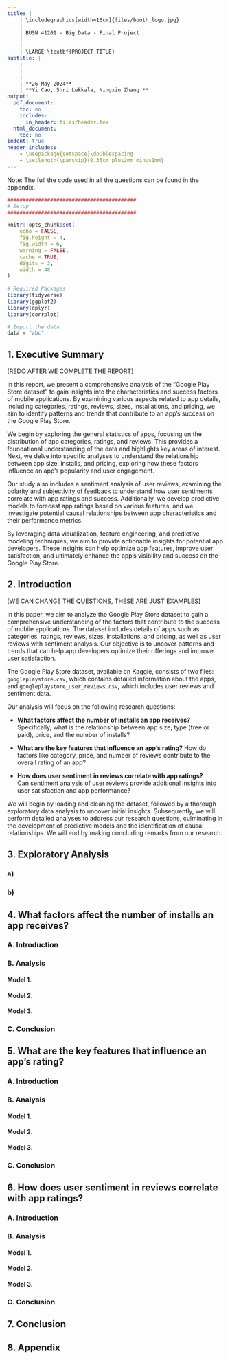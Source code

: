 ```yaml
---
title: |
    | \includegraphics[width=16cm]{files/booth_logo.jpg} 
    |
    | BUSN 41201 - Big Data - Final Project
    |
    |
    | \LARGE \textbf{PROJECT TITLE}
subtitle: |
    |
    |
    | 
    | **26 May 2024**
    | **Yi Cao, Shri Lekkala, Ningxin Zhang **
output:
  pdf_document: 
    toc: no
    includes:
      in_header: files/header.tex
  html_document:
    toc: no
indent: true
header-includes:
    - \usepackage{setspace}\doublespacing
    - \setlength{\parskip}{0.35cm plus2mm minus1mm}
---
```

\newpage
```{=latex}
\setcounter{tocdepth}{4}
{\parskip=0pt
\tableofcontents}
```
Note: The full the code used in all the questions can be found in the appendix.


\newpage
```r

##########################################
# Setup
##########################################

knitr::opts_chunk$set(
	echo = FALSE,
	fig.height = 4,
	fig.width = 6,
	warning = FALSE,
	cache = TRUE,
	digits = 3,
	width = 48
)
 
# Required Packages
library(tidyverse)
library(ggplot2)
library(dplyr)
library(corrplot)
```

```r
# Import the data
data = "abc"
```


## 1. Executive Summary
[REDO AFTER WE COMPLETE THE REPORT]  

In this report, we present a comprehensive analysis of the "Google Play Store dataset" to gain insights into the characteristics and success factors of mobile applications. By examining various aspects related to app details, including categories, ratings, reviews, sizes, installations, and pricing, we aim to identify patterns and trends that contribute to an app's success on the Google Play Store.


We begin by exploring the general statistics of apps, focusing on the distribution of app categories, ratings, and reviews. This provides a foundational understanding of the data and highlights key areas of interest. Next, we delve into specific analyses to understand the relationship between app size, installs, and pricing, exploring how these factors influence an app's popularity and user engagement.



Our study also includes a sentiment analysis of user reviews, examining the polarity and subjectivity of feedback to understand how user sentiments correlate with app ratings and success. Additionally, we develop predictive models to forecast app ratings based on various features, and we investigate potential causal relationships between app characteristics and their performance metrics.


By leveraging data visualization, feature engineering, and predictive modeling techniques, we aim to provide actionable insights for potential app developers. These insights can help optimize app features, improve user satisfaction, and ultimately enhance the app's visibility and success on the Google Play Store.

\newpage
## 2. Introduction
[WE CAN CHANGE THE QUESTIONS, THESE ARE JUST EXAMPLES]  

In this paper, we aim to analyze the Google Play Store dataset to gain a comprehensive understanding of the factors that contribute to the success of mobile applications. The dataset includes details of apps such as categories, ratings, reviews, sizes, installations, and pricing, as well as user reviews with sentiment analysis. Our objective is to uncover patterns and trends that can help app developers optimize their offerings and improve user satisfaction.

The Google Play Store dataset, available on Kaggle, consists of two files: `googleplaystore.csv`, which contains detailed information about the apps, and `googleplaystore_user_reviews.csv`, which includes user reviews and sentiment data.

Our analysis will focus on the following research questions:

- **What factors affect the number of installs an app receives?** Specifically, what is the relationship between app size, type (free or paid), price, and the number of installs?

- **What are the key features that influence an app's rating?** 
How do factors like category, price, and number of reviews contribute to the overall rating of an app?

- **How does user sentiment in reviews correlate with app ratings?**   
Can sentiment analysis of user reviews provide additional insights into user satisfaction and app performance?

We will begin by loading and cleaning the dataset, followed by a thorough exploratory data analysis to uncover initial insights. Subsequently, we will perform detailed analyses to address our research questions, culminating in the development of predictive models and the identification of causal relationships. We will end by making concluding remarks from our research.

\newpage
## 3. Exploratory Analysis

### a)

### b)

\newpage
## 4. What factors affect the number of installs an app receives?
### A. Introduction
### B. Analysis
#### Model 1.
#### Model 2.
#### Model 3.
### C. Conclusion

\newpage
## 5. What are the key features that influence an app's rating?
### A. Introduction
### B. Analysis
#### Model 1.
#### Model 2.
#### Model 3.
### C. Conclusion

\newpage
## 6. How does user sentiment in reviews correlate with app ratings?
### A. Introduction
### B. Analysis
#### Model 1.
#### Model 2.
#### Model 3.
### C. Conclusion

\newpage
## 7. Conclusion

\newpage
## 8. Appendix

```r
```
